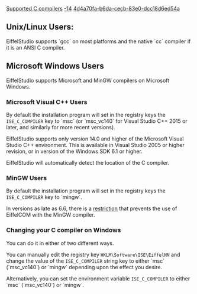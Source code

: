 [[Property:title|Supported C compilers]]
[[Property:weight|-14]]
[[Property:uuid|4d4a70fa-b6da-cecb-83e0-dcc18d6ed54a]]
==Unix/Linux Users:==

EiffelStudio supports `gcc` on most platforms and the native `cc` compiler if it is an ANSI C compiler.


==Microsoft Windows Users==

EiffelStudio supports Microsoft and MinGW compilers on Microsoft Windows.

===Microsoft Visual C++ Users===

By default the installation program will set in the registry keys the <code lang="text">ISE_C_COMPILER</code> key to `msc` (or `msc_vc140` for Visual Studio C++ 2015 or later, and similarly for more recent versions).

EiffelStudio supports only version 14.0 and higher of the Microsoft Visual Studio C++ environment. This is available in Visual Studio 2005 or higher revision, or in version of the Windows SDK 6.1 or higher.

EiffelStudio will automatically detect the location of the C compiler.

===MinGW Users===

By default the installation program will set in the registry keys the <code lang="text">ISE_C_COMPILER</code> key to `mingw`.

In versions as late as 6.6, there is a [[EiffelCOM Wizard Guided Tour|restriction]] that prevents the use of EiffelCOM with the MinGW compiler.

===Changing your C compiler on Windows===

You can do it in either of two different ways. 

You can manually edit the registry key <code lang="text">HKLM\Software\ISE\EiffelNN</code> and change the value of the <code lang="text">ISE_C_COMPILER</code> string key to either `msc` (`msc_vc140`) or `mingw` depending upon the effect you desire.

Alternatively, you can set the environment variable <code lang="text">ISE_C_COMPILER</code> to either `msc` (`msc_vc140`) or `mingw`.



